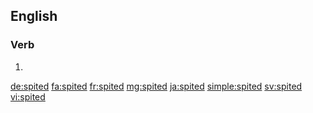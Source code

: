 ==English==

===Verb===
{{head|en|verb form}}

# {{en-past of|spite}}

[[de:spited]]
[[fa:spited]]
[[fr:spited]]
[[mg:spited]]
[[ja:spited]]
[[simple:spited]]
[[sv:spited]]
[[vi:spited]]
